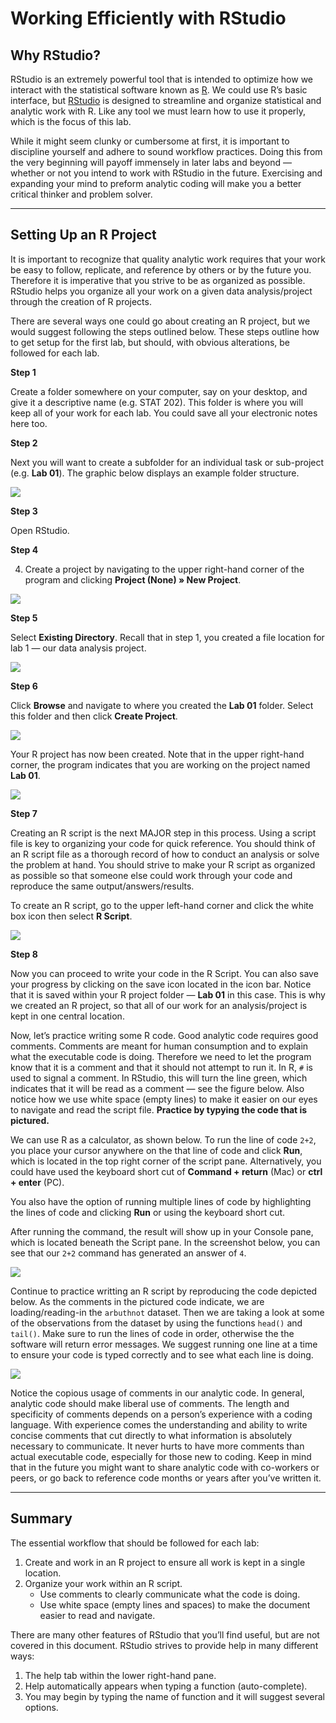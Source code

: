 # Working Efficiently with RStudio

## Why RStudio?

RStudio is an extremely powerful tool that is intended to optimize how we interact with the statistical software known as [R](https://www.r-project.org/about.html). We could use R's basic interface, but [RStudio](https://www.rstudio.com/) is designed to streamline and organize statistical and analytic work with R. Like any tool we must learn how to use it properly, which is the focus of this lab.

While it might seem clunky or cumbersome at first, it is important to discipline yourself and adhere to sound workflow practices. Doing this from the very beginning will payoff immensely in later labs and beyond --- whether or not you intend to work with RStudio in the future. Exercising and expanding your mind to preform analytic coding will make you a better critical thinker and problem solver.

***

## Setting Up an R Project

It is important to recognize that quality analytic work requires that your work be easy to follow, replicate, and reference by others or by the future you. Therefore it is imperative that you strive to be as organized as possible. RStudio helps you organize all your work on a given data analysis/project through the creation of R projects.

There are several ways one could go about creating an R project, but we would suggest following the steps outlined below. These steps outline how to get setup for the first lab, but should, with obvious alterations, be followed for each lab.

**Step 1**

Create a folder somewhere on your computer, say on your desktop, and give it a descriptive name (e.g. STAT 202). This folder is where you will keep all of your work for each lab. You could save all your electronic notes here too.

**Step 2**

Next you will want to create a subfolder for an individual task or sub-project (e.g. **Lab 01**). The graphic below displays an example folder structure.  

![](./assets/images/01-01.png)

**Step 3**

Open RStudio.

**Step 4**

4. Create a project by navigating to the upper right-hand corner of the program and clicking **Project (None) &raquo; New Project**.

![](./assets/images/01-02.png)

**Step 5**

Select **Existing Directory**. Recall that in step 1, you created a file location for lab 1 --- our data analysis project.

![](./assets/images/01-03.png)

**Step 6**

Click **Browse** and navigate to where you created the **Lab 01** folder. Select this folder and then click **Create Project**.

![](./assets/images/01-04.png)

Your R project has now been created. Note that in the upper right-hand corner, the program indicates that you are working on the project named **Lab 01**.

![](./assets/images/01-05.png)

**Step 7**

Creating an R script is the next MAJOR step in this process. Using a script file is key to organizing your code for quick reference. You should think of an R script file as a thorough record of how to conduct an analysis or solve the problem at hand. You should strive to make your R script as organized as possible so that someone else could work through your code and reproduce the same output/answers/results.

To create an R script, go to the upper left-hand corner and click the white box icon then select **R Script**.

![](./assets/images/01-06.png)

**Step 8**

Now you can proceed to write your code in the R Script. You can also save your progress by clicking on the save icon located in the icon bar. Notice that it is saved within your R project folder --- **Lab 01** in this case. This is why we created an R project, so that all of our work for an analysis/project is kept in one central location.

Now, let's practice writing some R code. Good analytic code requires good comments. Comments are meant for human consumption and to explain what the executable code is doing. Therefore we need to let the program know that it is a comment and that it should not attempt to run it. In R, `#` is used to signal a comment. In RStudio, this will turn the line green, which indicates that it will be read as a comment --- see the figure below. Also notice how we use white space (empty lines) to make it easier on our eyes to navigate and read the script file. **Practice by typying the code that is pictured.**

We can use R as a calculator, as shown below. To run the line of code `2+2`, you place your cursor anywhere on the that line of code and click **Run**, which is located in the top right corner of the script pane. Alternatively, you could have used the keyboard short cut of **Command + return** (Mac) or **ctrl + enter** (PC).

You also have the option of running multiple lines of code by highlighting the lines of code and clicking **Run** or using the keyboard short cut.

After running the command, the result will show up in your Console pane, which is located beneath the Script pane. In the screenshot below, you can see that our `2+2` command has generated an answer of `4`.

![](./assets/images/01-07.png)

Continue to practice writting an R script by reproducing the code depicted below. As the comments in the pictured code indicate, we are loading/reading-in the `arbuthnot` dataset. Then we are taking a look at some of the observations from the dataset by using the functions `head()` and `tail()`. Make sure to run the lines of code in order, otherwise the the software will return error messages. We suggest running one line at a time to ensure your code is typed correctly and to see what each line is doing.

![](./assets/images/01-08.png)

Notice the copious usage of comments in our analytic code. In general, analytic code should make liberal use of comments. The length and specificity of comments depends on a person’s experience with a coding language. With experience comes the understanding and ability to write concise comments that cut directly to what information is absolutely necessary to communicate. It never hurts to have more comments than actual executable code, especially for those new to coding. Keep in mind that in the future you might want to share analytic code with co-workers or peers, or go back to reference code months or years after you’ve written it.  

***

## Summary

The essential workflow that should be followed for each lab:

1. Create and work in an R project to ensure all work is kept in a single location.
2. Organize your work within an R script.
    - Use comments to clearly communicate what the code is doing.
    - Use white space (empty lines and spaces) to make the document easier to read and navigate.

There are many other features of RStudio that you'll find useful, but are not covered in this document. RStudio strives to provide help in many different ways:

1. The help tab within the lower right-hand pane.
2. Help automatically appears when typing a function (auto-complete).
3. You may begin by typing the name of function and it will suggest several options.
